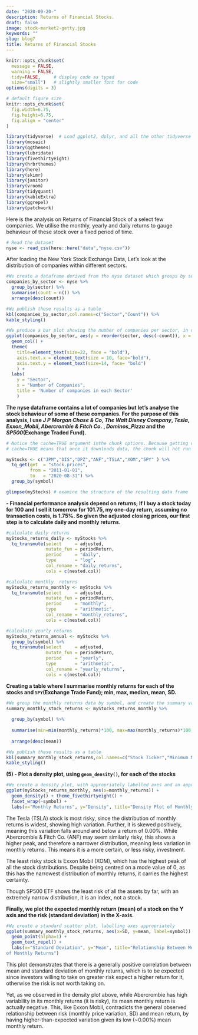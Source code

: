 ```yaml
---
date: "2020-09-20-"
description: Returns of Financial Stocks.
draft: false
image: stock-market2-getty.jpg
keywords: ""
slug: blog7
title: Returns of Financial Stocks 
---
```


```r
knitr::opts_chunk$set(
  message = FALSE, 
  warning = FALSE, 
  tidy=FALSE,     # display code as typed
  size="small")   # slightly smaller font for code
options(digits = 3)

# default figure size
knitr::opts_chunk$set(
  fig.width=6.75, 
  fig.height=6.75,
  fig.align = "center"
)
```

```r
library(tidyverse)  # Load ggplot2, dplyr, and all the other tidyverse packages
library(mosaic)
library(ggthemes)
library(lubridate)
library(fivethirtyeight)
library(hrbrthemes)
library(here)
library(skimr)
library(janitor)
library(vroom)
library(tidyquant)
library(kableExtra)
library(ggrepel)
library(patchwork)
```

Here is the analysis on Returns of Financial Stock of a select few companies. We utilise the monthly, yearly and daily returns to gauge behaviour of these stock over a fixed period of time. 


```r

# Read the dataset
nyse <- read_csv(here::here("data","nyse.csv"))
```

After loading the New York Stock Exchange Data, Let's look at the distribution of companies within different sectors. 
```r

#We create a dataframe derived from the nyse dataset which groups by sector and counts the number of observations in each group, then arranges these sector counts in descending order
companies_by_sector <- nyse %>% 
  group_by(sector) %>%
  summarise(count = n()) %>%
  arrange(desc(count))

#We publish these results as a table
kbl(companies_by_sector,col.names=c("Sector","Count")) %>%
kable_styling()

#We produce a bar plot showing the number of companies per sector, in descending order
ggplot(companies_by_sector, aes(y = reorder(sector, desc(-count)), x = count)) + 
  geom_col() + 
  theme(
    title=element_text(size=22, face = "bold"),
    axis.text.x = element_text(size = 10, face="bold"),
    axis.text.y = element_text(size=14, face= "bold")
    ) +
  labs(
    y = "Sector",
    x = "Number of Companies",
    title = 'Number of companies in each Sector'
    )

```





**The nyse dataframe contains a lot of companies but let's analyse the stock behaviour of some of these companies. For the purpose of this analysis, I use _J P Morgan Chase & Co_, _The Walt Disney Company_, _Tesla_, _Exxon_Mobil_, _Abercrombie & Fitch Co._ , _Dominos_Pizza_ and the _SP500_(Exchange Traded Fund).**

```r
# Notice the cache=TRUE argument inthe chunk options. Because getting data is time consuming, 
# cache=TRUE means that once it downloads data, the chunk will not run again next time you knit your Rmd

myStocks <- c("JPM","DIS","DPZ","ANF","TSLA","XOM","SPY" ) %>%
  tq_get(get  = "stock.prices",
         from = "2011-01-01",
         to   = "2020-08-31") %>%
  group_by(symbol) 

glimpse(myStocks) # examine the structure of the resulting data frame

```

**- Financial performance analysis depend on returns; If I buy a stock today for 100 and I sell it tomorrow for 101.75, my one-day return, assuming no transaction costs, is 1.75%. So given the adjusted closing prices, our first step is to calculate daily and monthly returns.**

```r

#calculate daily returns
myStocks_returns_daily <- myStocks %>%
  tq_transmute(select     = adjusted, 
               mutate_fun = periodReturn, 
               period     = "daily", 
               type       = "log",
               col_rename = "daily_returns",
               cols = c(nested.col))  

#calculate monthly  returns
myStocks_returns_monthly <- myStocks %>%
  tq_transmute(select     = adjusted, 
               mutate_fun = periodReturn, 
               period     = "monthly", 
               type       = "arithmetic",
               col_rename = "monthly_returns",
               cols = c(nested.col)) 

#calculate yearly returns
myStocks_returns_annual <- myStocks %>%
  group_by(symbol) %>%
  tq_transmute(select     = adjusted, 
               mutate_fun = periodReturn, 
               period     = "yearly", 
               type       = "arithmetic",
               col_rename = "yearly_returns",
               cols = c(nested.col))

```

**Creating a table where I summarise monthly returns for each of the stocks and `SPY`(Exchange Trade Fund); min, max, median, mean, SD.**

```r

#We group the monthly returns data by symbol, and create the summary variables in summarise, before arranging by mean in descending order
summary_monthly_stock_returns <- myStocks_returns_monthly %>% 
  
  group_by(symbol) %>% 
  
  summarise(min=min(monthly_returns)*100, max=max(monthly_returns)*100,median=median(monthly_returns)*100,mean=mean(monthly_returns)*100,SD=sd(monthly_returns)*100) %>% 
  
  arrange(desc(mean))

#We publish these results as a table
kbl(summary_monthly_stock_returns,col.names=c("Stock Ticker","Minimum Monthly Returns (\\%)","Maximum Monthly Returns (\\%)","Median Monthly Returns (\\%)","Mean Monthly Returns (\\%)","Standard Deviation Monthly Returns (\\%)")) %>%
kable_styling()

```

**(5) - Plot a density plot, using `geom_density()`, for each of the stocks**
```r

#We create a density plot, with appropriately labelled axes and an appropriate title, faceted by stock ticker
ggplot(myStocks_returns_monthly, aes(x=monthly_returns)) + 
  geom_density() + theme_fivethirtyeight() +
  facet_wrap(~symbol) + 
  labs(x="Monthly Returns", y="Density", title="Density Plot of Monthly Returns for Stock Portfolio & SP500 ETF")

```


The Tesla (TSLA) stock is most risky, since the distribution of monthly returns is widest, showing high variation. Further, it is skewed positively, meaning this variation falls around and below a return of 0.00%. While Abercrombie & Fitch Co. (ANF) may seem similarly risky, this shows a higher peak, and therefore a narrower distribution, meaning less variation in monthly returns. This means it is a more certain, or less risky, investment. 

The least risky stock is Exxon Mobil (XOM), which has the highest peak of all the stock distributions. Despite being centred on a mode value of 0, as this has the narrowest distribution of monthly returns, it carries the highest certainty. 

Though SP500 ETF shows the least risk of all the assets by far, with an extremely narrow distribution, it is an index, not a stock. 

**Finally, we plot the expected monthly return (mean) of a stock on the Y axis and the risk (standard deviation) in the X-axis.**

```r

#We create a standard scatter plot, labelling axes appropriately
ggplot(summary_monthly_stock_returns, aes(x=SD, y=mean, label=symbol)) + theme_minimal() +
  geom_point(alpha=1) + 
  geom_text_repel() + 
  labs(x="Standard Deviation", y="Mean", title="Relationship Between Mean and Standard Deviation
of Monthly Returns") 

```


This plot demonstrates that there is a generally positive correlation between mean and standard deviation of monthly returns, which is to be expected since investors willing to take on greater risk expect a higher return for it, otherwise the risk is not worth taking on. 

Yet, as we observed in the density plot above, while Abercrombie has high variability in its monthly returns (it is risky), its mean monthly return is actually negative. This, like Exxon Mobil, contradicts the general observed relationship between risk (monthly price variation, SD) and mean return, by having higher-than-expected variation given its low (~0.00%) mean monthly return. 
